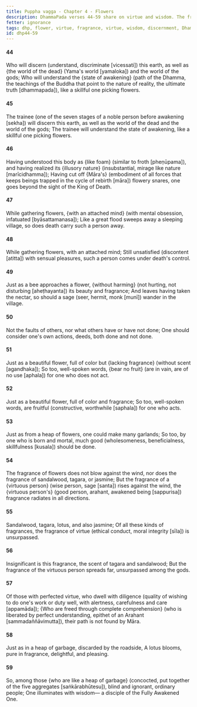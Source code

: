 ```yaml
---
title: Puppha vagga - Chapter 4 - Flowers
description: DhammaPada verses 44-59 share on virtue and wisdom. The fragrance of virtue is compared to the fragrance of flowers, and the virtue of the noble person is said to spread in all directions.
fetter: ignorance
tags: dhp, flower, virtue, fragrance, virtue, wisdom, discernment, Dhamma, trainee, death, Māra, obsession, sensual pleasures, monk, noble person, wisdom
id: dhp44-59
---
```


#### 44

Who will discern (understand, discriminate [vicessati]) this earth,
as well as \{the world of the dead} (Yama's world [yamaloka]) and the world of the gods;
Who will understand the \{state of awakening} (path of the Dhamma, the teachings of the Buddha that point to the nature of reality, the ultimate truth [dhammapada]),
like a skillful one picking flowers.

#### 45

The trainee (one of the seven stages of a noble person before awakening [sekha]) will discern this earth,
as well as the world of the dead and the world of the gods;
The trainee will understand the state of awakening,
like a skillful one picking flowers.

#### 46

Having understood this body as \{like foam} (similar to froth [pheṇūpama]),
and having realized its \{illusory nature} (insubstantial, mirage like nature [marīcidhamma]);
Having cut off \{Māra's} (embodiment of all forces that keeps beings trapped in the cycle of rebirth [māra]) flowery snares,
one goes beyond the sight of the King of Death.

#### 47

While gathering flowers,
\{with an attached mind} (with mental obsession, infatuated [byāsattamanasa]);
Like a great flood sweeps away a sleeping village,
so does death carry such a person away.

#### 48

While gathering flowers,
with an attached mind;
Still unsatisfied (discontent [atitta]) with sensual pleasures,
such a person comes under death's control.

#### 49

Just as a bee approaches a flower,
\{without harming} (not hurting, not disturbing [aheṭhayanta]) its beauty and fragrance;
And leaves having taken the nectar,
so should a sage (seer, hermit, monk [munī]) wander in the village.

#### 50

Not the faults of others,
nor what others have or have not done;
One should consider one's own actions,
deeds, both done and not done.

#### 51

Just as a beautiful flower,
full of color but \{lacking fragrance} (without scent [agandhaka]);
So too, well-spoken words,
\{bear no fruit} (are in vain, are of no use [aphala]) for one who does not act.

#### 52

Just as a beautiful flower,
full of color and fragrance;
So too, well-spoken words,
are fruitful (constructive, worthwhile [saphala]) for one who acts.

#### 53

Just as from a heap of flowers,
one could make many garlands;
So too, by one who is born and mortal,
much good (wholesomeness, beneficialness, skillfulness [kusala]) should be done.

#### 54

The fragrance of flowers does not blow against the wind,
nor does the fragrance of sandalwood, tagara, or jasmine;
But the fragrance of a \{virtuous person} (wise person, sage [santa]) rises against the wind,
the \{virtuous person's} (good person, arahant, awakened being [sappurisa]) fragrance radiates in all directions.

#### 55

Sandalwood, tagara,
lotus, and also jasmine;
Of all these kinds of fragrances,
the fragrance of virtue (ethical conduct, moral integrity [sīla]) is unsurpassed.

#### 56

Insignificant is this fragrance,
the scent of tagara and sandalwood;
But the fragrance of the virtuous person spreads far,
unsurpassed among the gods.

#### 57

Of those with perfected virtue,
who dwell with diligence (quality of wishing to do one's work or duty well, with alertness, carefulness and care [appamāda]);
\{Who are freed through complete comprehension} (who is liberated by perfect understanding, epithet of an Arahant [sammadaññāvimutta]),
their path is not found by Māra.

#### 58

Just as in a heap of garbage,
discarded by the roadside,
A lotus blooms,
pure in fragrance, delightful, and pleasing.

#### 59

So, among those \{who are like a heap of garbage} (concocted, put together of the five aggregates [saṅkārabhūtesu]),
blind and ignorant, ordinary people;
One illuminates with wisdom—
a disciple of the Fully Awakened One.